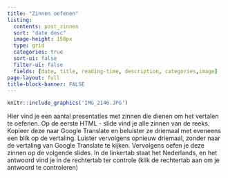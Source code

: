 ```yaml
---
title: "Zinnen oefenen"
listing:
  contents: post_zinnen
  sort: "date desc"
  image-height: 150px
  type: grid
  categories: true
  sort-ui: false
  filter-ui: false
  fields: [date, title, reading-time, description, categories,image]
page-layout: full
title-block-banner: FALSE
---
```


::: {layout-ncol=2}



```r
knitr::include_graphics('IMG_2146.JPG')
```

Hier vind je een aantal presentaties met zinnen die dienen om het vertalen te oefenen. Op de eerste HTML - slide vind je alle zinnen van de reeks. Kopieer deze naar Google Translate en beluister ze driemaal met eveneens een blik op de vertaling. Luister vervolgens opnieuw driemaal, zonder naar de vertaling van Google Translate te kijken. Vervolgens oefen je deze zinnen op de volgende slides. In de linkertab staat het Nederlands, en het antwoord vind je in de rechtertab ter controle (klik de rechtertab aan om je antwoord te controleren)

:::
